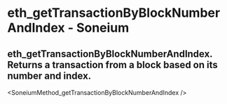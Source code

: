 # eth_getTransactionByBlockNumberAndIndex - Soneium

## eth_getTransactionByBlockNumberAndIndex. Returns a transaction from a block based on its number and index.


<SoneiumMethod_getTransactionByBlockNumberAndIndex />
